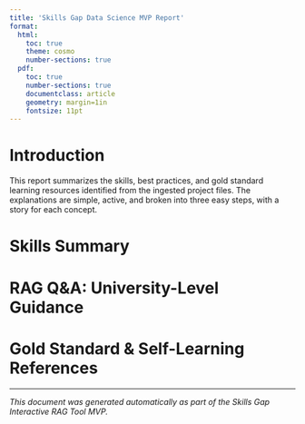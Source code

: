 ```yaml
---
title: 'Skills Gap Data Science MVP Report'
format:
  html:
    toc: true
    theme: cosmo
    number-sections: true
  pdf:
    toc: true
    number-sections: true
    documentclass: article
    geometry: margin=1in
    fontsize: 11pt
---
```


# Introduction

This report summarizes the skills, best practices, and gold standard learning resources identified from the ingested project files. The explanations are simple, active, and broken into three easy steps, with a story for each concept.

# Skills Summary

<!-- Skills summary table will be inserted here -->

# RAG Q&A: University-Level Guidance

<!-- RAG Q&A content will be inserted here -->

# Gold Standard & Self-Learning References

<!-- References will be inserted here -->

---
*This document was generated automatically as part of the Skills Gap Interactive RAG Tool MVP.* 